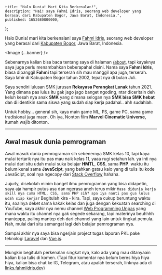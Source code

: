 

    title: "Halo Dunia! Mari Kita Berkenalan!",
    description: "Hai! saya Fahmi Idris, seorang web developer yang berasal dari Kabupaten Bogor, Jawa Barat, Indonesia.",
    published: 1652680800000,
};

Halo Dunia! mari kita berkenalan! saya [Fahmi Idris](/about), seorang web developer yang berasal dari [Kabupaten Bogor](https://goo.gl/maps/m2TTQLokweevj9vY6), Jawa Barat, Indonesia.

<Image {...banner} />

Sebenarnya kalian bisa baca tentang saya di halaman [/about](/about), tapi kayaknya saya juga perlu menambahkan beberapahal disini. Nama saya **Fahmi Idris**, biasa dipanggil **Fahmi** tapi terserah sih mau manggil apa juga, terserah. Saya lahir di Kabupaten Bogor tahun 2002, tepat nya di bulan Juli.

Saya sendiri lulusan SMK jurusan **Rekayasa Perangkat Lunak** tahun 2021. Yang dimana pas lulus itu gak jago jago banget ngoding, ntar diceritain deh keluh kesah nya anak **SMK** yang dimana selogan nya **SMK bisa SMK hebat** dan di identikin sama siswa yang sudah siap kerja padahal.. ahh sudahlah.

Untuk hobby... general sih, kaya main game ML, PS, game PC, sama game tradisional juga maen. Oh iya, Nonton film **Marvel Cinematic Universe**, itumah wajib ditonton.

---

## Awal masuk dunia pemrograman

Awal masuk dunia pemrograman sih sebenernya SMK kelas 10, tapi kaya mulai tertarik nya itu pas mau naik kelas 11, yaaa rugi setahun lah. ya inti nya mulai dari situ udah mulai suka belajar **HMTL**, **CSS**, sama **PHP**. waktu itu belum kenal sama **JavaScipt**, yang bahkan gatau kalo yang di tulis itu kode JavaScipt, soal nya ngecopy dari [Stack Overflow](https://www.stackoverflow.com) hahaha.

Jujurly, disekolah minim banget ilmu pemrograman yang bisa didapetin, saya aja hampir putus asa dan ngerasa aneh terus mikir `Masa didunia kerja skill nya cuma HTML, CSS, sama PHP sih? apa iya nanti pas gua lulus udah siap kerja?` Begitulah kira - kira. Tapi, saya cukup beruntung waktu itu, soalnya deket sama kakak kelas dan juga dengan kekuatan searching di YouTube, saya akhir nya nemu channel [Web Programming Unpas](https://www.youtube.com/c/WebProgrammingUNPAS) yang mana waktu itu channel nya gak segede sekarang, tapi materinya beuhhhh manteppp, paling mantep deh dari channel yang lain untuk tingkat pemula. Nah, mulai dari situ semangat lagi deh belajar pemrograman nya.

Sampai akhir nya saya bisa ngerjain project tugas laporan PKL pake teknologi [Laravel](https://laravel.com/) dan [Vue.js](https://vuejs.org/).

---

Mungkin begitulah perkenalan singkat nya, kalo ada yang mau ditanyaain kalian bisa tulis di komen. (Tapi fitur komentar nya belum beres hiya hiya hiya, kalian bisa chat ke IG, Telegram, atau apalah terserah, linknya ada di [links.fahmiidris.dev](https://links.fahmiidris.dev))
